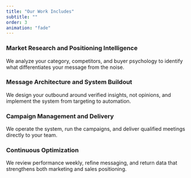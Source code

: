 ```yaml
---
title: "Our Work Includes"
subtitle: ""
order: 3
animation: "fade"
---
```


### Market Research and Positioning Intelligence
We analyze your category, competitors, and buyer psychology to identify what differentiates your message from the noise.

### Message Architecture and System Buildout
We design your outbound around verified insights, not opinions, and implement the system from targeting to automation.

### Campaign Management and Delivery
We operate the system, run the campaigns, and deliver qualified meetings directly to your team.

### Continuous Optimization
We review performance weekly, refine messaging, and return data that strengthens both marketing and sales positioning.


